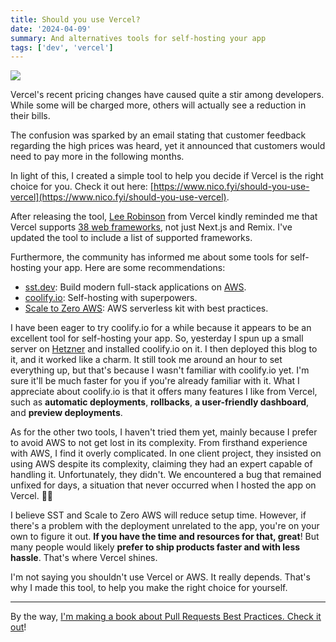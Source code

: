 ```yaml
---
title: Should you use Vercel?
date: '2024-04-09'
summary: And alternatives tools for self-hosting your app
tags: ['dev', 'vercel']
---
```


![](/static/images/articles/ogimage.jpg.webp)

Vercel's recent pricing changes have caused quite a stir among developers. While some will be charged more, others will actually see a reduction in their bills.

The confusion was sparked by an email stating that customer feedback regarding the high prices was heard, yet it announced that customers would need to pay more in the following months.

In light of this, I created a simple tool to help you decide if Vercel is the right choice for you. Check it out here: [https://www.nico.fyi/should-you-use-vercel](https://www.nico.fyi/should-you-use-vercel).

After releasing the tool, [Lee Robinson](https://twitter.com/leeerob) from Vercel kindly reminded me that Vercel supports [38 web frameworks](https://vercel.com/docs/frameworks/more-frameworks), not just Next.js and Remix. I've updated the tool to include a list of supported frameworks.

Furthermore, the community has informed me about some tools for self-hosting your app. Here are some recommendations:

- [sst.dev](https://sst.dev/): Build modern full-stack applications on [AWS](https://aws.amazon.com).
- [coolify.io](https://coolify.io): Self-hosting with superpowers.
- [Scale to Zero AWS](https://scaletozeroaws.com): AWS serverless kit with best practices.

I have been eager to try coolify.io for a while because it appears to be an excellent tool for self-hosting your app. So, yesterday I spun up a small server on [Hetzner](https://www.hetzner.com) and installed coolify.io on it. I then deployed this blog to it, and it worked like a charm. It still took me around an hour to set everything up, but that's because I wasn't familiar with coolify.io yet. I'm sure it'll be much faster for you if you're already familiar with it. What I appreciate about coolify.io is that it offers many features I like from Vercel, such as **automatic deployments**, **rollbacks**, **a user-friendly dashboard**, and **preview deployments**.

As for the other two tools, I haven't tried them yet, mainly because I prefer to avoid AWS to not get lost in its complexity. From firsthand experience with AWS, I find it overly complicated. In one client project, they insisted on using AWS despite its complexity, claiming they had an expert capable of handling it. Unfortunately, they didn't. We encountered a bug that remained unfixed for days, a situation that never occurred when I hosted the app on Vercel. 🤷‍♂️

I believe SST and Scale to Zero AWS will reduce setup time. However, if there's a problem with the deployment unrelated to the app, you're on your own to figure it out. **If you have the time and resources for that, great**! But many people would likely **prefer to ship products faster and with less hassle**. That's where Vercel shines.

I'm not saying you shouldn't use Vercel or AWS. It really depends. That's why I made this tool, to help you make the right choice for yourself.

---

By the way, [I'm making a book about Pull Requests Best Practices. Check it out](https://pr.nico.fyi)!
